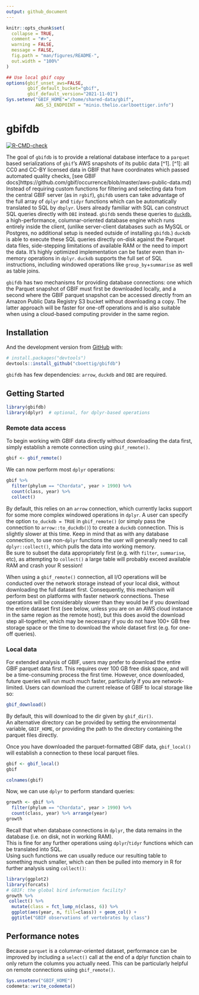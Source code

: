 ```yaml
---
output: github_document
---
```


<!-- README.md is generated from README.Rmd. Please edit that file -->

```r
knitr::opts_chunk$set(
  collapse = TRUE,
  comment = "#>",
  warning = FALSE,
  message = FALSE,
  fig.path = "man/figures/README-",
  out.width = "100%"
)

## Use local gbif copy
options(gbif_unset_aws=FALSE, 
        gbif_default_bucket="gbif",
        gbif_default_version="2021-11-01")
Sys.setenv("GBIF_HOME"="/home/shared-data/gbif",
           AWS_S3_ENDPOINT = "minio.thelio.carlboettiger.info")

```

# gbifdb

<!-- badges: start -->
[![R-CMD-check](https://github.com/cboettig/gbifdb/workflows/R-CMD-check/badge.svg)](https://github.com/cboettig/gbifdb/actions)
<!-- badges: end -->

The goal of `gbifdb` is to provide a relational database interface to a `parquet` based serializations of `gbif`'s AWS snapshots of its public data [^1].
[^1]: all CC0 and CC-BY licensed data in GBIF that have coordinates which passed automated quality checks, [see GBIF docs]https://github.com/gbif/occurrence/blob/master/aws-public-data.md)
Instead of requiring custom functions for filtering and selecting data from the central GBIF server (as in `rgbif`), `gbifdb` users can take advantage of the full array of `dplyr` and `tidyr` functions which can be automatically translated to SQL by `dbplyr`.
Users already familiar with SQL can construct SQL queries directly with `DBI` instead. 
`gbifdb` sends these queries to [`duckdb`](https://duckdb.org), a high-performance, columnar-oriented database engine which runs entirely inside the client,
(unlike server-client databases such as MySQL or Postgres, no additional setup is needed outside of installing `gbifdb`.)
`duckdb` is able to execute these SQL queries directly on-disk against the Parquet data files, side-stepping limitations of available RAM or the need to import the data. 
It's highly optimized implementation can be faster even than in-memory operations in `dplyr`.
`duckdb` supports the full set of SQL instructions, including windowed operations like `group_by`+`summarise` as well as table joins.

`gbifdb` has two mechanisms for providing database connections: one which the Parquet snapshot of GBIF must first be downloaded locally, 
and a second where the GBIF parquet snapshot can be accessed directly from an Amazon Public Data Registry S3 bucket without downloading a copy.
The latter approach will be faster for one-off operations and is also suitable when using a cloud-based computing provider in the same region.





## Installation

<!--

You can install the released version of `gbifdb` from [CRAN](https://CRAN.R-project.org) with:

``` r
install.packages("gbifdb")
```

-->

And the development version from [GitHub](https://github.com/) with:

``` r
# install.packages("devtools")
devtools::install_github("cboettig/gbifdb")
```

`gbifdb` has few dependencies: `arrow`, `duckdb` and `DBI` are required.  

## Getting Started

```r
library(gbifdb)
library(dplyr)  # optional, for dplyr-based operations
```

### Remote data access

To begin working with GBIF data directly without downloading the data first, simply establish a remote connection using `gbif_remote()`.

```r
gbif <- gbif_remote()
```

We can now perform most `dplyr` operations:

```r
gbif %>%
  filter(phylum == "Chordata", year > 1990) %>%
  count(class, year) %>%
  collect()
```

By default, this relies on an `arrow` connection, which currently lacks support for some more complex windowed operations in `dplyr`.
A user can specify the option `to_duckdb = TRUE` in `gbif_remote()` (or simply pass the connection to `arrow::to_duckdb()`) to create
a `duckdb` connection. This is slightly slower at this time. 
Keep in mind that as with any database connection, to use non-`dplyr` functions the user will generally need to call `dplyr::collect()`,
which pulls the data into working memory.  
Be sure to subset the data appropriately first (e.g. with `filter`, `summarise`, etc), as attempting to `collect()` a large
table will probably exceed available RAM and crash your R session!

When using a `gbif_remote()` connection, 
all I/O operations will be conducted over the network storage instead of your local disk,
without downloading the full dataset first.
Consequently, this mechanism will perform best on platforms with faster network connections.
These operations will be considerably slower than they would be if you download the entire dataset first 
(see below, unless you are on an AWS cloud instance in the same region as the remote host), but this does
avoid the download step all-together, which may be necessary if you do not have 100+ GB free storage space
or the time to download the whole dataset first (e.g. for one-off queries).

### Local data

For extended analysis of GBIF, users may prefer to download the entire GBIF parquet data first.
This requires over 100 GB free disk space, and will be a time-consuming process the first time.
However, once downloaded, future queries will run much much faster, particularly if you are network-limited.
Users can download the current release of GBIF to local storage like so:

```r
gbif_download()
```

By default, this will download to the dir given by `gbif_dir()`.  
An alternative directory can be provided by setting the environmental variable, `GBIF_HOME`,
or providing the path to the directory containing the parquet files directly.

Once you have downloaded the parquet-formatted GBIF data, 
`gbif_local()` will establish a connection to these local parquet files. 

```r
gbif <- gbif_local()
gbif
```

```r
colnames(gbif)
```

Now, we can use `dplyr` to perform standard queries: 

```r
growth <- gbif %>%
  filter(phylum == "Chordata", year > 1990) %>%
  count(class, year) %>% arrange(year)
growth
```

Recall that when database connections in `dplyr`, the data remains in the database (i.e. on disk, not in working RAM).  
This is fine for any further operations using `dplyr`/`tidyr` functions which can be translated into SQL.  
Using such functions we can usually reduce our resulting table to something much smaller, 
which can then be pulled into memory in R for further analysis using `collect()`:

```r
library(ggplot2)
library(forcats)
# GBIF: the global bird information facility?
growth %>%
 collect() %>%
  mutate(class = fct_lump_n(class, 6)) %>%
  ggplot(aes(year, n, fill=class)) + geom_col() +
  ggtitle("GBIF observations of vertebrates by class")
```


## Performance notes

Because `parquet` is a columnar-oriented dataset, performance can be improved by including a `select()` call at the end of a dplyr function chain to only return the columns you actually need. This can be particularly helpful on remote connections using `gbif_remote()`.


```r
Sys.unsetenv("GBIF_HOME")
codemeta::write_codemeta()
```


